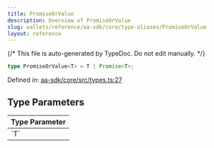 ```yaml
---
title: PromiseOrValue
description: Overview of PromiseOrValue
slug: wallets/reference/aa-sdk/core/type-aliases/PromiseOrValue
layout: reference
---
```


{/* This file is auto-generated by TypeDoc. Do not edit manually. */}

```ts
type PromiseOrValue<T> = T | Promise<T>;
```

Defined in: [aa-sdk/core/src/types.ts:27](https://github.com/alchemyplatform/aa-sdk/blob/ad165355d980f9a16dd388088895bfc851df8656/aa-sdk/core/src/types.ts#L27)

## Type Parameters

<table>
  <thead>
    <tr>
      <th align="left">Type Parameter</th>
    </tr>
  </thead>

  <tbody>
    <tr>
      <td>
        `T`
      </td>
    </tr>
  </tbody>
</table>
